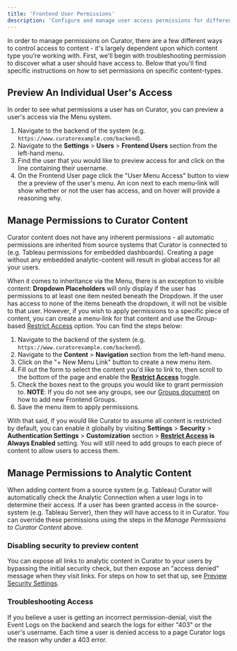 ---
title: 'Frontend User Permissions'
description: 'Configure and manage user access permissions for different content types and features within Curator.'
---

In order to manage permissions on Curator, there are a few different ways to control access to content - it's largely
dependent upon which content type you're working with.  First, we'll begin with troubleshooting permission to discover
what a user should have access to.  Below that you'll find specific instructions on how to set permissions on specific content-types.

## Preview An Individual User's Access

In order to see what permissions a user has on Curator, you can preview a user's access via the Menu system.

1. Navigate to the backend of the system (e.g. `https://www.curatorexample.com/backend`).
2. Navigate to the **Settings** > **Users** > **Frontend Users** section from the left-hand menu.
3. Find the user that you would like to preview access for and click on the line containing their username.
4. On the Frontend User page click the "User Menu Access" button to view the a preview of the user's menu.  An icon next
to each menu-link will show whether or not the user has access, and on hover will provide a reasoning why.

## Manage Permissions to Curator Content

Curator content does not have any inherent permissions - all automatic permissions are inherited from source systems that
Curator is connected to (e.g. Tableau permissions for embedded dashboards).  Creating a page without any embedded
analytic-content will result in global access for all your users.

When it comes to inheritance via the Menu, there is an exception to visible content: **Dropdown Placeholders** will only
display if the user has permissions to at least one item nested beneath the Dropdown.  If the user has access to none
of the items beneath the dropdown, it will not be visible to that user.  However, if you wish to apply permissions to a
specific piece of content, you can create a menu-link for that content and use the Group-based
[Restrict Access](/site_content_design/menus/restrict_access) option.  You
can find the steps below:

1. Navigate to the backend of the system (e.g. `https://www.curatorexample.com/backend`).
2. Navigate to the **Content** > **Navigation** section from the left-hand menu.
3. Click on the "+ New Menu Link" button to create a new menu item.
4. Fill out the form to select the content you'd like to link to, then scroll to the bottom of the page and enable the
**[Restrict Access](/site_content_design/menus/restrict_access)** toggle.
5. Check the boxes next to the groups you would like to grant permission to.  **NOTE**: If you do not see any groups,
see our [Groups document](/users_groups/user_management/users_and_groups_overview)
on how to add new Frontend Groups.
6. Save the menu item to apply permissions.

With that said, if you would like Curator to assume all content is restricted by default, you can enable it globally by
visiting **Settings** > **Security** > **Authentication Settings** > **Customization** section >
**[Restrict Access](/site_content_design/menus/restrict_access) is Always Enabled**
setting.  You will still need to add groups to each piece of content to allow
users to access them.

## Manage Permissions to Analytic Content

When adding content from a source system (e.g. Tableau) Curator will automatically check the Analytic Connection when a
user logs in to determine their access.  If a user has been granted access in the source-system (e.g. Tableau Server),
then they will have access to it in Curator.  You can override these permissions using the steps in the
*Manage Permissions to Curator Content* above.

### Disabling security to preview content

You can expose all links to analytic content in Curator to your users by bypassing the initial security check, but then
expose an "access denied" message when they visit links.  For steps on how to set that up, see
[Preview Security Settings](users_groups/user_security/disabling_link_preview_security).

### Troubleshooting Access

If you believe a user is getting an incorrect permission-denial, visit the Event Logs on the backend and search the logs
for either "403" or the user's username.  Each time a user is denied access to a page Curator logs the reason why under
a 403 error.
